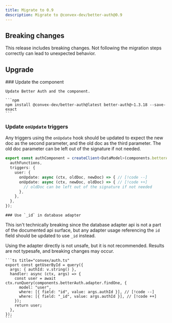 ```yaml
---
title: Migrate to 0.9
description: Migrate to @convex-dev/better-auth@0.9
---
```


## Breaking changes

<Callout type="error">
  This release includes breaking changes. Not following the migration steps
  correctly can lead to unexpected behavior.
</Callout>

## Upgrade

<div className="fd-steps">

  <div className="fd-step">
    ### Update the component

    Update Better Auth and the component.

    ```npm
    npm install @convex-dev/better-auth@latest better-auth@~1.3.18 --save-exact
    ```

  </div>

  <div className="fd-step">

### Update `onUpdate` triggers

Any triggers using the `onUpdate` hook should be updated to expect the new
doc as the second parameter, and the old doc as the third parameter. The old
doc parameter can be left out of the signature if not needed.

```ts title="convex/auth.ts"
export const authComponent = createClient<DataModel>(components.betterAuth, {
  authFunctions,
  triggers: {
    user: {
      onUpdate: async (ctx, oldDoc, newDoc) => { // [!code --]
      onUpdate: async (ctx, newDoc, oldDoc) => { // [!code ++]
        // oldDoc can be left out of the signature if not needed
      },
    },
  },
});
```

  </div>

  <div className="fd-step">

    ### Use `_id` in database adapter

This isn't technically breaking since the database adapter api is not a part of
the documented api surface, but any adapter usage referencing the `id` field
should be updated to use `_id` instead.

<Callout type="warning">
  Using the adapter directly is not unsafe, but it is not recommended. Results
  are not typesafe, and breaking changes may occur.
</Callout>

    ```ts title="convex/auth.ts"
    export const getUserById = query({
      args: { authId: v.string() },
      handler: async (ctx, args) => {
        const user = await ctx.runQuery(components.betterAuth.adapter.findOne, {
          model: "user",
          where: [{ field: "id", value: args.authId }], // [!code --]
          where: [{ field: "_id", value: args.authId }], // [!code ++]
        });
        return user;
      },
    });
    ```

  </div>

</div>
